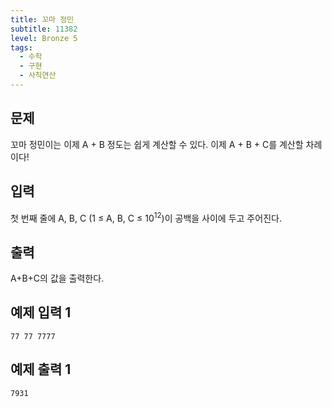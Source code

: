 ```yaml
---
title: 꼬마 정민
subtitle: 11382
level: Bronze 5
tags:
  - 수학
  - 구현
  - 사칙연산
---
```


## 문제

꼬마 정민이는 이제 A + B 정도는 쉽게 계산할 수 있다. 이제 A + B + C를 계산할 차례이다!

## 입력

첫 번째 줄에 A, B, C (1 ≤ A, B, C ≤ 10<sup>12</sup>)이 공백을 사이에 두고 주어진다.

## 출력

A+B+C의 값을 출력한다.

## 예제 입력 1

```
77 77 7777
```

## 예제 출력 1

```
7931
```
